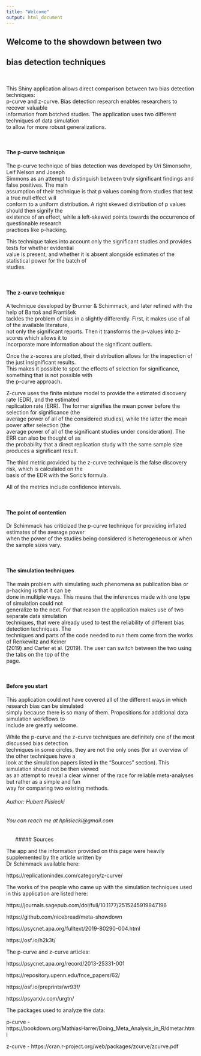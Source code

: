 ---
title: "Welcome"
output: html_document
---

## Welcome to the showdown between two 
## bias detection techniques 
&nbsp;
&nbsp;
&nbsp;


This Shiny application allows direct comparison between two bias detection techniques:  
p-curve and z-curve. Bias detection research enables researchers to recover valuable  
information from botched studies. The application uses two different techniques of data simulation   
to allow for more robust generalizations. 

&nbsp;
&nbsp;

#### The p-curve technique

The p-curve technique of bias detection was developed by Uri Simonsohn, Leif Nelson and Joseph  
Simmons as an attempt to distinguish between truly significant findings and false positives. The main  
assumption of their technique is that p values coming from studies that test a true null effect will  
conform to a uniform distribution. A right skewed distribution of p values should then signify the  
existence of an effect, while a left-skewed points towards the occurrence of questionable research  
practices like p-hacking. 

This technique takes into account only the significant studies and provides tests for whether evidential  
value is present, and whether it is absent alongside estimates of the statistical power for the batch of   
studies.


&nbsp;
&nbsp;

#### The z-curve technique

A technique developed by Brunner & Schimmack, and later refined with the help of Bartoš and František  
tackles the problem of bias in a slightly differently. First, it makes use of all of the available literature,  
not only the significant reports. Then it transforms the p-values into z-scores which allows it to  
incorporate more information about the significant outliers. 

Once the z-scores are plotted, their distribution allows for the inspection of the just insignificant results.  
This makes it possible to spot the effects of selection for significance, something that is not possible with  
the p-curve approach. 

Z-curve uses the finite mixture model to provide the estimated discovery rate (EDR), and the estimated  
replication rate (ERR). The former signifies the mean power before the selection for significance (the  
average power of all of the considered studies), while the latter the mean power after selection (the  
average power of all of the significant studies under consideration). The ERR can also be thought of as  
the probability that a direct replication study with the same sample size produces a significant result. 

The third metric provided by the z-curve technique is the false discovery risk, which is calculated on the  
basis of the EDR with the Soric's formula. 

All of the metrics include confidence intervals. 

&nbsp;
&nbsp;

#### The point of contention


Dr Schimmack has criticized the p-curve technique for providing inflated estimates of the average power  
when the power of the studies being considered is heterogeneous or when the sample sizes vary.  

&nbsp;
&nbsp;

#### The simulation techniques

The main problem with simulating such phenomena as publication bias or p-hacking is that it can be  
done in multiple ways. This means that the inferences made with one type of simulation could not  
generalize to the next. For that reason the application makes use of two separate data simulation  
techniques, that were already used to test the reliability of different bias detection techniques. The  
techniques and parts of the code needed to run them come from the works of Renkewitz and Keiner  
(2019) and Carter et al. (2019). The user can switch between the two using the tabs on the top of the  
page.

&nbsp;
&nbsp;

#### Before you start

This application could not have covered all of the different ways in which research bias can be simulated  
simply because there is so many of them. Propositions for additional data simulation workflows to  
include are greatly welcome.  

While the p-curve and the z-curve techniques are definitely one of the most discussed bias detection  
techniques in some circles, they are not the only ones (for an overview of the other techniques have a  
look at the simulation papers listed in the "Sources" section). This simulation should not be then viewed  
as an attempt to reveal a clear winner of the race for reliable meta-analyses but rather as a simple and fun  
way for comparing two existing methods. 

###### Author:  Hubert Plisiecki
###### You can reach me at hplisiecki@gmail.com


&nbsp;
&nbsp;
&nbsp;
##### Sources

The app and the information provided on this page were heavily supplemented by the article written by  
Dr Schimmack available here:

https://replicationindex.com/category/z-curve/  

The works of the people who came up with the simulation techniques used in this application are listed here:

https://journals.sagepub.com/doi/full/10.1177/2515245919847196
  
https://github.com/nicebread/meta-showdown  

https://psycnet.apa.org/fulltext/2019-80290-004.html
  
https://osf.io/h2k3t/  
  
The p-curve and z-curve articles:
  
https://psycnet.apa.org/record/2013-25331-001 
  
https://repository.upenn.edu/fnce_papers/62/    
  
https://osf.io/preprints/wr93f/ 
   
https://psyarxiv.com/urgtn/
  
The packages used to analyze the data:

p-curve - https://bookdown.org/MathiasHarrer/Doing_Meta_Analysis_in_R/dmetar.html

z-curve - https://cran.r-project.org/web/packages/zcurve/zcurve.pdf



  


